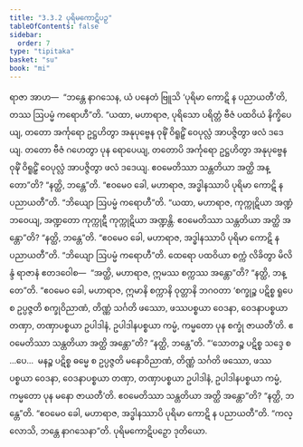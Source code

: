 ```yaml
---
title: "3.3.2 ပုရိမကောဋိပဉှ"
tableOfContents: false
sidebar:
  order: 7
type: "tipitaka"
basket: "su"
book: "mi"
---
```



<DynamicBreadcrumb />

<Division number="50" book="mi">

<Paragraph number="231" book="mi">
ရာဇာ အာဟ—  “ဘန္တေ နာဂသေန, ယံ ပနေတံ ဗြူသိ ‘ပုရိမာ ကောဋိ န ပညာယတီ’တိ, တဿ ဩပမ္မံ ကရောဟီ”တိ. “ယထာ, မဟာရာဇ, ပုရိသော ပရိတ္တံ ဗီဇံ ပထဝိယံ နိက္ခိပေယျ, တတော အင်္ကုရော ဥဋ္ဌဟိတွာ အနုပုဗ္ဗေန ဝုဍ္ဎိံ ဝိရူဠှိံ ဝေပုလ္လံ အာပဇ္ဇိတွာ ဖလံ ဒဒေယျ. တတော ဗီဇံ ဂဟေတွာ ပုန ရောပေယျ, တတောပိ အင်္ကုရော ဥဋ္ဌဟိတွာ အနုပုဗ္ဗေန ဝုဍ္ဎိံ ဝိရူဠှိံ ဝေပုလ္လံ အာပဇ္ဇိတွာ ဖလံ ဒဒေယျ. ဧဝမေတိဿာ သန္တတိယာ အတ္ထိ အန္တော”တိ? “နတ္ထိ, ဘန္တေ”တိ. “ဧဝမေဝ ခေါ, မဟာရာဇ, အဒ္ဓါနဿာပိ ပုရိမာ ကောဋိ န ပညာယတီ”တိ.
</Paragraph>

<Paragraph number="232" book="mi">
“ဘိယျော ဩပမ္မံ ကရောဟီ”တိ. “ယထာ, မဟာရာဇ, ကုက္ကုဋိယာ အဏ္ဍံ ဘဝေယျ, အဏ္ဍတော ကုက္ကုဋီ ကုက္ကုဋိယာ အဏ္ဍန္တိ. ဧဝမေတိဿာ သန္တတိယာ အတ္ထိ အန္တော”တိ? “နတ္ထိ, ဘန္တေ”တိ. “ဧဝမေဝ ခေါ, မဟာရာဇ, အဒ္ဓါနဿာပိ ပုရိမာ ကောဋိ န ပညာယတီ”တိ.
</Paragraph>

<Paragraph number="233" book="mi">
“ဘိယျော ဩပမ္မံ ကရောဟီ”တိ. ထေရော ပထဝိယာ စက္ကံ လိခိတွာ မိလိန္ဒံ ရာဇာနံ ဧတဒဝေါစ—  “အတ္ထိ, မဟာရာဇ, ဣမဿ စက္ကဿ အန္တော”တိ? “နတ္ထိ, ဘန္တေ”တိ. “ဧဝမေဝ ခေါ, မဟာရာဇ, ဣမာနိ စက္ကာနိ ဝုတ္တာနိ ဘဂဝတာ ‘စက္ခုဉ္စ ပဋိစ္စ ရူပေ စ ဥပ္ပဇ္ဇတိ စက္ခုဝိညာဏံ, တိဏ္ဏံ သင်္ဂတိ ဖဿော, ဖဿပစ္စယာ ဝေဒနာ, ဝေဒနာပစ္စယာ တဏှာ, တဏှာပစ္စယာ ဥပါဒါနံ, ဥပါဒါနပစ္စယာ ကမ္မံ, ကမ္မတော ပုန စက္ခုံ ဇာယတီ’တိ. ဧဝမေတိဿာ သန္တတိယာ အတ္ထိ အန္တော”တိ? “နတ္ထိ, ဘန္တေ”တိ.
</Paragraph>

<Paragraph number="234" book="mi">
“‘သောတဉ္စ ပဋိစ္စ သဒ္ဒေ စ …ပေ…  မနဉ္စ ပဋိစ္စ ဓမ္မေ စ ဥပ္ပဇ္ဇတိ မနောဝိညာဏံ, တိဏ္ဏံ သင်္ဂတိ ဖဿော, ဖဿပစ္စယာ ဝေဒနာ, ဝေဒနာပစ္စယာ တဏှာ, တဏှာပစ္စယာ ဥပါဒါနံ, ဥပါဒါနပစ္စယာ ကမ္မံ, ကမ္မတော ပုန မနော ဇာယတီ’တိ. ဧဝမေတိဿာ သန္တတိယာ အတ္ထိ အန္တော”တိ? “နတ္ထိ, ဘန္တေ”တိ. “ဧဝမေဝ ခေါ, မဟာရာဇ, အဒ္ဓါနဿာပိ ပုရိမာ ကောဋိ န ပညာယတီ”တိ.
</Paragraph>

<Paragraph number="235" book="mi">
“ကလ္လောသိ, ဘန္တေ နာဂသေနာ”တိ.

</Paragraph>
</Division>

<Paragraph number="236" type="center" book="mi">
ပုရိမကောဋိပဉှော ဒုတိယော.
</Paragraph>